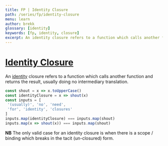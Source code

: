 ```yaml
---
title: FP | Identity Closure
path: /series/fp/identity-closure
menu: learn
author: brekk
glossary: [identity]
keywords: [fp, identity, closure]
excerpt: An identity closure refers to a function which calls another function and returns the result, usually doing no intermediary translation.
---
```


# [Identity Closure](/series/fp/identity-closure)

An [identity](/glossary/identity) closure refers to a function which calls another function and returns the result, usually doing no intermediary translation.

```js
const shout = x => x.toUpperCase()
const identityClosure = x => shout(x)
const inputs = [
 '(usually)', 'no', 'need',
 'for', 'identity', 'closures'
]
inputs.map(identityClosure) === inputs.map(shout)
inputs.map(x => shout(x)) === inputs.map(shout)
```

**NB** <span id="nota-bene">The only valid case for an identity closure is when there is a scope / binding which breaks in the tacit (un-closured) form.</span>
